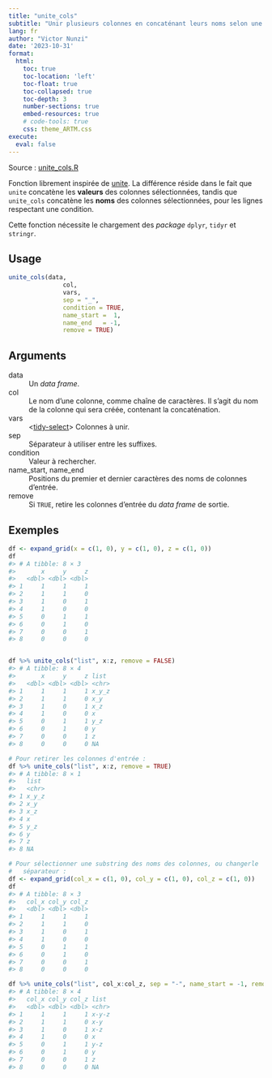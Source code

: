 ```yaml
---
title: "unite_cols"
subtitle: "Unir plusieurs colonnes en concaténant leurs noms selon une condition"
lang: fr
author: "Victor Nunzi"
date: '2023-10-31'
format: 
  html:
    toc: true
    toc-location: 'left'
    toc-float: true
    toc-collapsed: true
    toc-depth: 3
    number-sections: true
    embed-resources: true
    # code-tools: true
    css: theme_ARTM.css
execute: 
  eval: false
---
```


Source : [unite_cols.R](https://github.com/vnunzi/ARTM-R-fonctions/blob/main/unite_cols.R)

Fonction librement inspirée de [unite](https://tidyr.tidyverse.org/reference/unite.html). La différence réside dans le fait que `unite` concatène les **valeurs** des colonnes sélectionnées, tandis que `unite_cols` concatène les **noms** des colonnes sélectionnées, pour les lignes respectant une condition.

Cette fonction nécessite le chargement des _package_ `dplyr`, `tidyr` et `stringr`.

## Usage {-}

```r
unite_cols(data,
               col,
               vars,
               sep = "_",
               condition = TRUE,
               name_start =  1,
               name_end   = -1,
               remove = TRUE)
```

## Arguments {-}

data
: Un _data frame_.

col
: Le nom d'une colonne, comme chaîne de caractères. Il s'agit du nom de la colonne qui sera créée, contenant la concaténation.

vars
: <[tidy-select](https://tidyr.tidyverse.org/reference/tidyr_tidy_select.html)> Colonnes à unir.

sep
: Séparateur à utiliser entre les suffixes.

condition
: Valeur à rechercher.

name_start, name_end
: Positions du premier et dernier caractères des noms de colonnes d'entrée.

remove
: Si `TRUE`, retire les colonnes d'entrée du _data frame_ de sortie.

## Exemples {-}

```r
df <- expand_grid(x = c(1, 0), y = c(1, 0), z = c(1, 0))
df
#> # A tibble: 8 × 3
#>       x     y     z
#>   <dbl> <dbl> <dbl>
#> 1     1     1     1
#> 2     1     1     0
#> 3     1     0     1
#> 4     1     0     0
#> 5     0     1     1
#> 6     0     1     0
#> 7     0     0     1
#> 8     0     0     0


df %>% unite_cols("list", x:z, remove = FALSE)
#> # A tibble: 8 × 4
#>       x     y     z list 
#>   <dbl> <dbl> <dbl> <chr>
#> 1     1     1     1 x_y_z
#> 2     1     1     0 x_y  
#> 3     1     0     1 x_z  
#> 4     1     0     0 x    
#> 5     0     1     1 y_z  
#> 6     0     1     0 y    
#> 7     0     0     1 z    
#> 8     0     0     0 NA

# Pour retirer les colonnes d'entrée :
df %>% unite_cols("list", x:z, remove = TRUE)
#> # A tibble: 8 × 1
#>   list 
#>   <chr>
#> 1 x_y_z
#> 2 x_y  
#> 3 x_z  
#> 4 x    
#> 5 y_z  
#> 6 y    
#> 7 z    
#> 8 NA

# Pour sélectionner une substring des noms des colonnes, ou changerle 
#   séparateur :
df <- expand_grid(col_x = c(1, 0), col_y = c(1, 0), col_z = c(1, 0))
df
#> # A tibble: 8 × 3
#>   col_x col_y col_z
#>   <dbl> <dbl> <dbl>
#> 1     1     1     1
#> 2     1     1     0
#> 3     1     0     1
#> 4     1     0     0
#> 5     0     1     1
#> 6     0     1     0
#> 7     0     0     1
#> 8     0     0     0

df %>% unite_cols("list", col_x:col_z, sep = "-", name_start = -1, remove = FALSE)
#> # A tibble: 8 × 4
#>   col_x col_y col_z list 
#>   <dbl> <dbl> <dbl> <chr>
#> 1     1     1     1 x-y-z
#> 2     1     1     0 x-y  
#> 3     1     0     1 x-z  
#> 4     1     0     0 x    
#> 5     0     1     1 y-z  
#> 6     0     1     0 y    
#> 7     0     0     1 z    
#> 8     0     0     0 NA  
```

